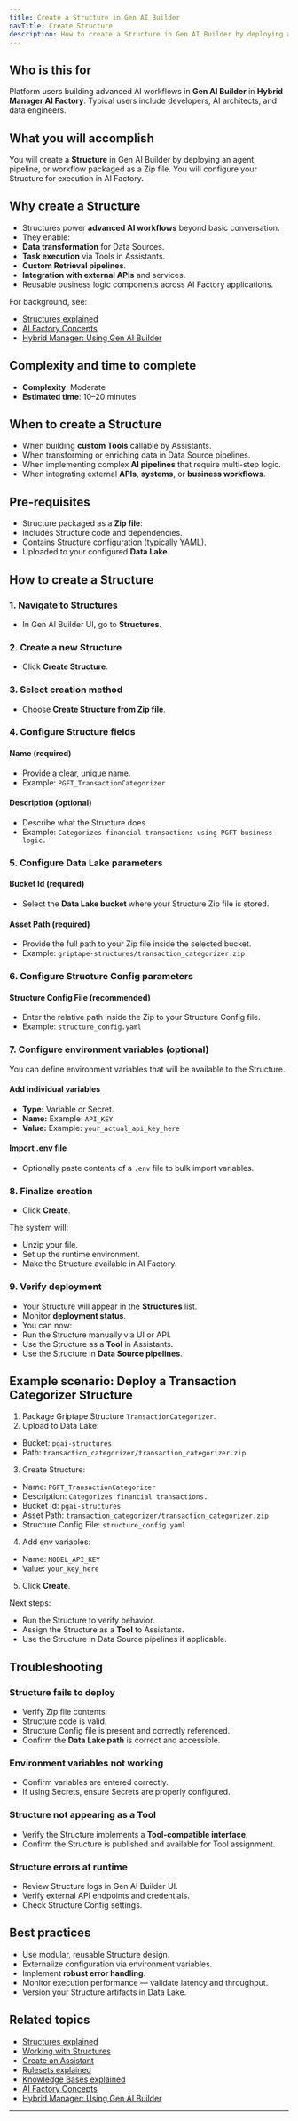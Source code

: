 ```yaml
---
title: Create a Structure in Gen AI Builder
navTitle: Create Structure
description: How to create a Structure in Gen AI Builder by deploying an agent, pipeline, or workflow from a Zip file.
---
```


## Who is this for

Platform users building advanced AI workflows in **Gen AI Builder** in **Hybrid Manager AI Factory**.
Typical users include developers, AI architects, and data engineers.

## What you will accomplish

You will create a **Structure** in Gen AI Builder by deploying an agent, pipeline, or workflow packaged as a Zip file.
You will configure your Structure for execution in AI Factory.

## Why create a Structure

- Structures power **advanced AI workflows** beyond basic conversation.
- They enable:
- **Data transformation** for Data Sources.
- **Task execution** via Tools in Assistants.
- **Custom Retrieval pipelines**.
- **Integration with external APIs** and services.
- Reusable business logic components across AI Factory applications.

For background, see:

- [Structures explained](../../../learn/explained/structures-explained)
- [AI Factory Concepts](../../../learn/explained/ai-factory-concepts)
- [Hybrid Manager: Using Gen AI Builder](../../../../hybrid-manager/ai-factory/gen-ai/builder)

## Complexity and time to complete

- **Complexity**: Moderate
- **Estimated time**: 10–20 minutes

## When to create a Structure

- When building **custom Tools** callable by Assistants.
- When transforming or enriching data in Data Source pipelines.
- When implementing complex **AI pipelines** that require multi-step logic.
- When integrating external **APIs**, **systems**, or **business workflows**.

## Pre-requisites

- Structure packaged as a **Zip file**:
- Includes Structure code and dependencies.
- Contains Structure configuration (typically YAML).
- Uploaded to your configured **Data Lake**.

## How to create a Structure

### 1. Navigate to Structures

- In Gen AI Builder UI, go to **Structures**.

### 2. Create a new Structure

- Click **Create Structure**.

### 3. Select creation method

- Choose **Create Structure from Zip file**.

### 4. Configure Structure fields

#### Name (required)

- Provide a clear, unique name.
- Example: `PGFT_TransactionCategorizer`

#### Description (optional)

- Describe what the Structure does.
- Example: `Categorizes financial transactions using PGFT business logic.`

### 5. Configure Data Lake parameters

#### Bucket Id (required)

- Select the **Data Lake bucket** where your Structure Zip file is stored.

#### Asset Path (required)

- Provide the full path to your Zip file inside the selected bucket.
- Example: `griptape-structures/transaction_categorizer.zip`

### 6. Configure Structure Config parameters

#### Structure Config File (recommended)

- Enter the relative path inside the Zip to your Structure Config file.
- Example: `structure_config.yaml`

### 7. Configure environment variables (optional)

You can define environment variables that will be available to the Structure.

#### Add individual variables

- **Type:** Variable or Secret.
- **Name:** Example: `API_KEY`
- **Value:** Example: `your_actual_api_key_here`

#### Import .env file

- Optionally paste contents of a `.env` file to bulk import variables.

### 8. Finalize creation

- Click **Create**.

The system will:

- Unzip your file.
- Set up the runtime environment.
- Make the Structure available in AI Factory.

### 9. Verify deployment

- Your Structure will appear in the **Structures** list.
- Monitor **deployment status**.
- You can now:
- Run the Structure manually via UI or API.
- Use the Structure as a **Tool** in Assistants.
- Use the Structure in **Data Source pipelines**.

## Example scenario: Deploy a Transaction Categorizer Structure

1. Package Griptape Structure `TransactionCategorizer`.
2. Upload to Data Lake:
  - Bucket: `pgai-structures`
  - Path: `transaction_categorizer/transaction_categorizer.zip`
3. Create Structure:
  - Name: `PGFT_TransactionCategorizer`
  - Description: `Categorizes financial transactions.`
  - Bucket Id: `pgai-structures`
  - Asset Path: `transaction_categorizer/transaction_categorizer.zip`
  - Structure Config File: `structure_config.yaml`
4. Add env variables:
  - Name: `MODEL_API_KEY`
  - Value: `your_key_here`
5. Click **Create**.

Next steps:

- Run the Structure to verify behavior.
- Assign the Structure as a **Tool** to Assistants.
- Use the Structure in Data Source pipelines if applicable.

## Troubleshooting

### Structure fails to deploy

- Verify Zip file contents:
- Structure code is valid.
- Structure Config file is present and correctly referenced.
- Confirm the **Data Lake path** is correct and accessible.

### Environment variables not working

- Confirm variables are entered correctly.
- If using Secrets, ensure Secrets are properly configured.

### Structure not appearing as a Tool

- Verify the Structure implements a **Tool-compatible interface**.
- Confirm the Structure is published and available for Tool assignment.

### Structure errors at runtime

- Review Structure logs in Gen AI Builder UI.
- Verify external API endpoints and credentials.
- Check Structure Config settings.

## Best practices

- Use modular, reusable Structure design.
- Externalize configuration via environment variables.
- Implement **robust error handling**.
- Monitor execution performance — validate latency and throughput.
- Version your Structure artifacts in Data Lake.

## Related topics

- [Structures explained](../../../learn/explained/structures-explained)
- [Working with Structures](../../../builder/agent-studio/structures)
- [Create an Assistant](../../../how-to/gen-ai/create-assistant)
- [Rulesets explained](../../../learn/explained/rulesets-explained)
- [Knowledge Bases explained](../../../learn/explained/knowledge-bases)
- [AI Factory Concepts](../../../learn/explained/ai-factory-concepts)
- [Hybrid Manager: Using Gen AI Builder](../../../../hybrid-manager/ai-factory/gen-ai/builder)

---
